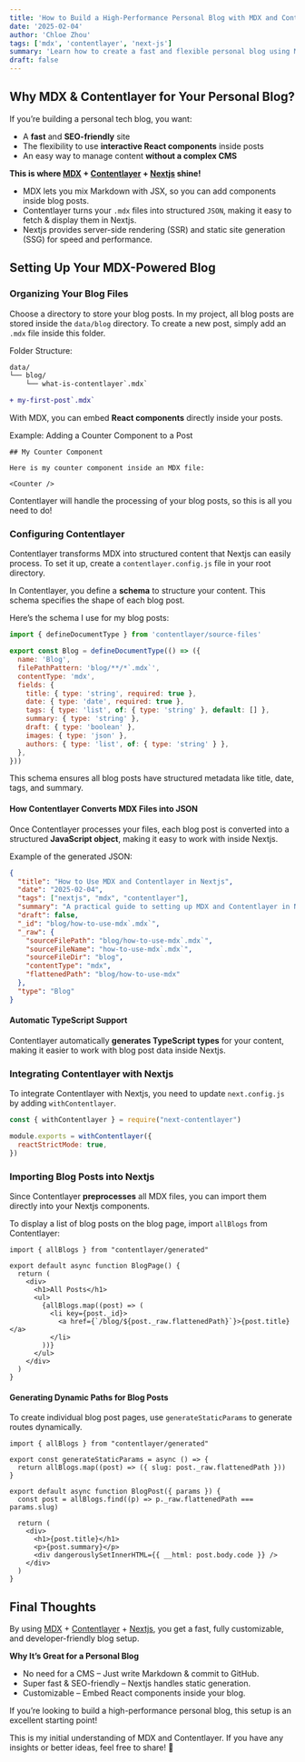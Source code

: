 ```yaml
---
title: 'How to Build a High-Performance Personal Blog with MDX and Contentlayer'
date: '2025-02-04'
author: 'Chloe Zhou'
tags: ['mdx', 'contentlayer', 'next-js']
summary: 'Learn how to create a fast and flexible personal blog using MDX and Contentlayer in Nextjs.'
draft: false
---
```


<TOCInline toc={props.toc} toHeading={3} />

## Why MDX & Contentlayer for Your Personal Blog?

If you’re building a personal tech blog, you want:

- A **fast** and **SEO-friendly** site
- The flexibility to use **interactive React components** inside posts
- An easy way to manage content **without a complex CMS**

**This is where [MDX](https://mdxjs.com/) + [Contentlayer](https://contentlayer.dev/) + [Nextjs](https://nextjs.org/) shine!**

- MDX lets you mix Markdown with JSX, so you can add components inside blog posts.
- Contentlayer turns your `.mdx` files into structured `JSON`, making it easy to fetch & display them in Nextjs.
- Nextjs provides server-side rendering (SSR) and static site generation (SSG) for speed and performance.

## Setting Up Your MDX-Powered Blog

### Organizing Your Blog Files

Choose a directory to store your blog posts. In my project, all blog posts are stored inside the `data/blog` directory. To create a new post, simply add an `.mdx` file inside this folder.

Folder Structure:

```diff
data/
└── blog/
    └── what-is-contentlayer`.mdx`

+ my-first-post`.mdx`
```

With MDX, you can embed **React components** directly inside your posts.

Example: Adding a Counter Component to a Post

```mdx
## My Counter Component

Here is my counter component inside an MDX file:

<Counter />
```

<Counter />

Contentlayer will handle the processing of your blog posts, so this is all you need to do!

### Configuring Contentlayer

Contentlayer transforms MDX into structured content that Nextjs can easily process. To set it up, create a `contentlayer.config.js` file in your root directory.

In Contentlayer, you define a **schema** to structure your content. This schema specifies the shape of each blog post.

Here’s the schema I use for my blog posts:

```javascript
import { defineDocumentType } from 'contentlayer/source-files'

export const Blog = defineDocumentType(() => ({
  name: 'Blog',
  filePathPattern: 'blog/**/*`.mdx`',
  contentType: 'mdx',
  fields: {
    title: { type: 'string', required: true },
    date: { type: 'date', required: true },
    tags: { type: 'list', of: { type: 'string' }, default: [] },
    summary: { type: 'string' },
    draft: { type: 'boolean' },
    images: { type: 'json' },
    authors: { type: 'list', of: { type: 'string' } },
  },
}))
```

This schema ensures all blog posts have structured metadata like title, date, tags, and summary.

#### How Contentlayer Converts MDX Files into JSON

Once Contentlayer processes your files, each blog post is converted into a structured **JavaScript object**, making it easy to work with inside Nextjs.

Example of the generated JSON:

```json
{
  "title": "How to Use MDX and Contentlayer in Nextjs",
  "date": "2025-02-04",
  "tags": ["nextjs", "mdx", "contentlayer"],
  "summary": "A practical guide to setting up MDX and Contentlayer in Nextjs.",
  "draft": false,
  "_id": "blog/how-to-use-mdx`.mdx`",
  "_raw": {
    "sourceFilePath": "blog/how-to-use-mdx`.mdx`",
    "sourceFileName": "how-to-use-mdx`.mdx`",
    "sourceFileDir": "blog",
    "contentType": "mdx",
    "flattenedPath": "blog/how-to-use-mdx"
  },
  "type": "Blog"
}
```

#### Automatic TypeScript Support

Contentlayer automatically **generates TypeScript types** for your content, making it easier to work with blog post data inside Nextjs.

### Integrating Contentlayer with Nextjs

To integrate Contentlayer with Nextjs, you need to update `next.config.js` by adding `withContentlayer`.

```javascript:next.config.js
const { withContentlayer } = require("next-contentlayer")

module.exports = withContentlayer({
  reactStrictMode: true,
})
```

### Importing Blog Posts into Nextjs

Since Contentlayer **preprocesses** all MDX files, you can import them directly into your Nextjs components.

To display a list of blog posts on the blog page, import `allBlogs` from Contentlayer:

```javascript:app/blog/page.tsx
import { allBlogs } from "contentlayer/generated"

export default async function BlogPage() {
  return (
    <div>
      <h1>All Posts</h1>
      <ul>
        {allBlogs.map((post) => (
          <li key={post._id}>
            <a href={`/blog/${post._raw.flattenedPath}`}>{post.title}</a>
          </li>
        ))}
      </ul>
    </div>
  )
}
```

#### Generating Dynamic Paths for Blog Posts

To create individual blog post pages, use `generateStaticParams` to generate routes dynamically.

```javascript:app/blog/[slug]/page.tsx
import { allBlogs } from "contentlayer/generated"

export const generateStaticParams = async () => {
  return allBlogs.map((post) => ({ slug: post._raw.flattenedPath }))
}

export default async function BlogPost({ params }) {
  const post = allBlogs.find((p) => p._raw.flattenedPath === params.slug)

  return (
    <div>
      <h1>{post.title}</h1>
      <p>{post.summary}</p>
      <div dangerouslySetInnerHTML={{ __html: post.body.code }} />
    </div>
  )
}
```

## Final Thoughts

By using [MDX](https://mdxjs.com/) + [Contentlayer](https://contentlayer.dev/) + [Nextjs](https://nextjs.org/), you get a fast, fully customizable, and developer-friendly blog setup.

**Why It’s Great for a Personal Blog**

- No need for a CMS – Just write Markdown & commit to GitHub.
- Super fast & SEO-friendly – Nextjs handles static generation.
- Customizable – Embed React components inside your blog.

If you’re looking to build a high-performance personal blog, this setup is an excellent starting point!

This is my initial understanding of MDX and Contentlayer. If you have any insights or better ideas, feel free to share! 🚀
